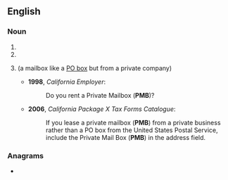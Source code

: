 ==English==

===Noun===
{{en-noun}}

# {{initialism of|en|[[polymer]]-[[modified]] [[binder]]}}
# {{initialism of|en|[[polymer]]-[[modified]] [[bitumen]]}}
# {{lb|en|US}} {{abbreviation of|en|[[private]] [[mailbox]]}} (a mailbox like a [[PO box]] but from a private company)
#* '''1998''', ''California Employer'':
#*: Do you rent a Private Mailbox ('''PMB''')?
#* '''2006''', ''California Package X Tax Forms Catalogue'':
#*: If you lease a private mailbox ('''PMB''') from a private business rather than a PO box from the United States Postal Service, include the Private Mail Box ('''PMB''') in the address field.

===Anagrams===
* {{anagrams|en|a=bmp|BMP|BPM|PBM|bpm}}